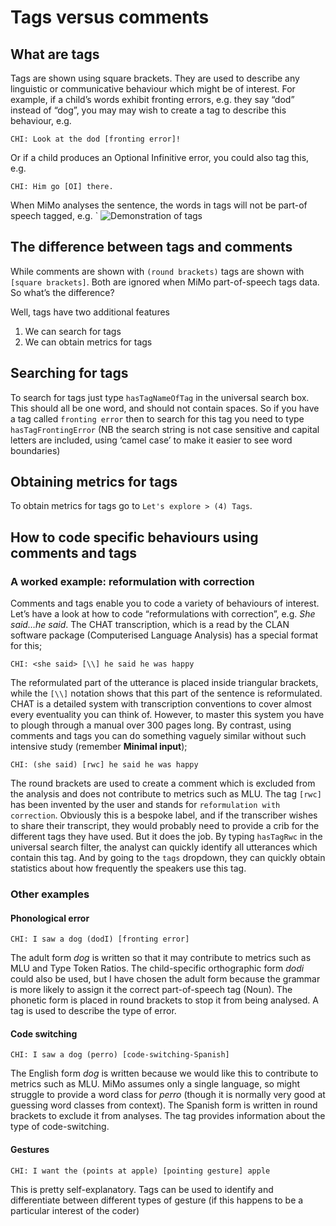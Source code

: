 
# Tags versus comments

## What are tags

Tags are shown using square brackets. They are used to describe any linguistic or communicative behaviour which might be of interest. For example, if a child's words exhibit fronting errors, e.g. they say "dod" instead of "dog", you may may wish to create a tag to describe this behaviour, e.g.

`CHI: Look at the dod [fronting error]!`

Or if a child produces an Optional Infinitive error, you could also tag this, e.g.

`CHI: Him go [OI] there.`

When MiMo analyses the sentence, the words in tags will not be part-of speech tagged, e.g.
`
![Demonstration of tags](demo_of_tags.png)

## The difference between tags and comments

While comments are shown with `(round brackets)` tags are shown with `[square brackets]`. Both are ignored when MiMo part-of-speech tags data. So what's the difference?

Well, tags have two additional features

1. We can search for tags
2. We can obtain metrics for tags

## Searching for tags

To search for tags just type `hasTagNameOfTag` in the universal search box. This should all be one word, and should not contain spaces. So if you have a tag called `fronting error` then to search for this tag you need to type `hasTagFrontingError` (NB the search string is not case sensitive and capital letters are included, using 'camel case' to make it easier to see word boundaries)

## Obtaining metrics for tags

To obtain metrics for tags go to `Let's explore > (4) Tags`.

## How to code specific behaviours using comments and tags

### A worked example: reformulation with correction

Comments and tags enable you to code a variety of behaviours of interest. Let's have a look at how to code "reformulations with correction", e.g. *She said...he said*. The CHAT transcription, which is a read by the CLAN software package (Computerised Language Analysis) has a special format for this;

`CHI: <she said> [\\] he said he was happy`

The reformulated part of the utterance is placed inside triangular brackets, while the `[\\]` notation shows that this part of the sentence is reformulated. CHAT is a detailed system with transcription conventions to cover almost every eventuality you can think of. However, to master this system you have to plough through a manual over 300 pages long. By contrast, using comments and tags you can do something vaguely similar without such intensive study (remember **Minimal input**);

`CHI: (she said) [rwc] he said he was happy`

The round brackets are used to create a comment which is excluded from the analysis and does not contribute to metrics such as MLU. The tag `[rwc]` has been invented by the user and stands for `reformulation with correction`. Obviously this is a bespoke label, and if the transcriber wishes to share their transcript, they would probably need to provide a crib for the different tags they have used. But it does the job. By typing `hasTagRwc` in the universal search filter, the analyst can quickly identify all utterances which contain this tag. And by going to the `tags` dropdown, they can quickly obtain statistics about how frequently the speakers use this tag.

### Other examples

#### Phonological error

`CHI: I saw a dog (dodI) [fronting error]`

The adult form *dog* is written so that it may contribute to metrics such as MLU and Type Token Ratios. The child-specific orthographic form *dodi* could also be used, but I have chosen the adult form because the grammar is more likely to assign it the correct part-of-speech tag (Noun). The phonetic form is placed in round brackets to stop it from being analysed. A tag is used to describe the type of error.

#### Code switching

`CHI: I saw a dog (perro) [code-switching-Spanish]`

The English form *dog* is written because we would like this to contribute to metrics such as MLU. MiMo assumes only a single language, so might struggle to provide a word class for *perro* (though it is normally very good at guessing word classes from context). The Spanish form is written in round brackets to exclude it from analyses. The tag provides information about the type of code-switching.

#### Gestures

`CHI: I want the (points at apple) [pointing gesture] apple`

This is pretty self-explanatory. Tags can be used to identify and differentiate between different types of gesture (if this happens to be a particular interest of the coder)
